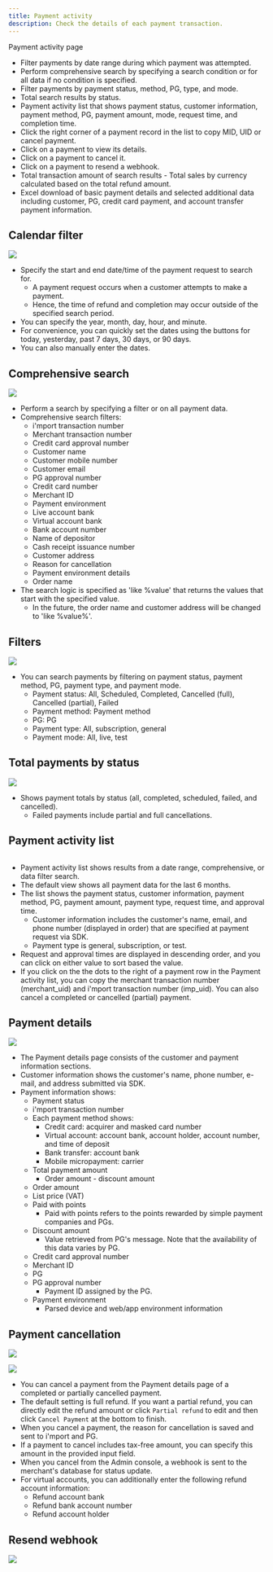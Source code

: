 ```yaml
---
title: Payment activity
description: Check the details of each payment transaction.
---
```





Payment activity page

* Filter payments by date range during which payment was attempted.
* Perform comprehensive search by specifying a search condition or for all data if no condition is specified.
* Filter payments by payment status, method, PG, type, and mode.
* Total search results by status.
* Payment activity list that shows payment status, customer information, payment method, PG, payment amount, mode, request time, and completion time.
* Click the right corner of a payment record in the list to copy MID, UID or cancel payment.
* Click on a payment to view its details.
* Click on a payment to cancel it.
* Click on a payment to resend a webhook.
* Total transaction amount of search results - Total sales by currency calculated based on the total refund amount.
* Excel download of basic payment details and selected additional data including customer, PG, credit card payment, and account transfer payment information.

## Calendar filter

![](</gitbook-assets/en/Screen Shot 2022-06-20 at 5.23.19 PM.png>)

* Specify the start and end date/time of the payment request to search for.
  * A payment request occurs when a customer attempts to make a payment.
  * Hence, the time of refund and completion may occur outside of the specified search period.
* You can specify the year, month, day, hour, and minute.
* For convenience, you can quickly set the dates using the buttons for today, yesterday, past 7 days, 30 days, or 90 days.
* You can also manually enter the dates.

## Comprehensive search

![](</gitbook-assets/en/Screen Shot 2022-06-20 at 5.36.36 PM.png>)



* Perform a search by specifying a filter or on all payment data.
* Comprehensive search filters:
  * i'mport transaction number
  * Merchant transaction number
  * Credit card approval number
  * Customer name
  * Customer mobile number
  * Customer email
  * PG approval number
  * Credit card number
  * Merchant ID
  * Payment environment
  * Live account bank
  * Virtual account bank
  * Bank account number
  * Name of depositor
  * Cash receipt issuance number
  * Customer address
  * Reason for cancellation
  * Payment environment details
  * Order name
* The search logic is specified as 'like %value' that returns the values that start with the specified value.
  * In the future, the order name and customer address will be changed to 'like %value%'.

## Filters

![](</gitbook-assets/en/Screen Shot 2022-06-20 at 6.27.42 PM.png>)

* You can search payments by filtering on payment status, payment method, PG, payment type, and payment mode.
  * Payment status: All, Scheduled, Completed, Cancelled (full), Cancelled (partial), Failed
  * Payment method: Payment method
  * PG: PG
  * Payment type: All, subscription, general
  * Payment mode: All, live, test

## Total payments by status

![](</gitbook-assets/en/Screen Shot 2022-06-20 at 6.37.46 PM.png>)

* Shows payment totals by status (all, completed, scheduled, failed, and cancelled).
  * Failed payments include partial and full cancellations.

## Payment activity list

<figure><img src="https://files.gitbook.com/v0/b/gitbook-x-prod.appspot.com/o/spaces%2FhTv8JEzyM5h4cYcL5StH%2Fuploads%2FZGe5GfaJyKteJXRaPrrU%2Fimage.png?alt=media&#x26;token=f08b1c85-c83a-4b5f-9aeb-107c40fb0445" alt=""/><figcaption></figcaption></figure>

* Payment activity list shows results from a date range, comprehensive, or data filter search.
* The default view shows all payment data for the last 6 months.
* The list shows the payment status, customer information, payment method, PG, payment amount, payment type, request time, and approval time.
  * Customer information includes the customer's name, email, and phone number (displayed in order) that are specified at payment request via SDK.
  * Payment type is general, subscription, or test.
* Request and approval times are displayed in descending order, and you can click on either value to sort based the value.
* If you click on the the dots to the right of a payment row in the Payment activity list, you can copy the merchant transaction number (merchant\_uid) and i'mport transaction number (imp\_uid). You can also cancel a completed or cancelled (partial) payment.

## Payment details

![](</gitbook-assets/en/Screen Shot 2022-06-20 at 7.06.01 PM.png>)

* The Payment details page consists of the customer and payment information sections.
* Customer information shows the customer's name, phone number, e-mail, and address submitted via SDK.
* Payment information shows:
  * Payment status
  * i'mport transaction number
  * Each payment method shows:
    * Credit card: acquirer and masked card number
    * Virtual account: account bank, account holder, account number, and time of deposit
    * Bank transfer: account bank
    * Mobile micropayment: carrier
  * Total payment amount
    * Order amount - discount amount
  * Order amount
  * List price (VAT)
  * Paid with points
    * Paid with points refers to the points rewarded by simple payment companies and PGs.
  * Discount amount
    * Value retrieved from PG's message. Note that the availability of this data varies by PG.
  * Credit card approval number
  * Merchant ID
  * PG
  * PG approval number
    * Payment ID assigned by the PG.
  * Payment environment
    * Parsed device and web/app environment information

## Payment cancellation

![](</gitbook-assets/en/Screen Shot 2022-06-20 at 8.28.25 PM.png>)

![](</gitbook-assets/en/Screen Shot 2022-06-20 at 8.28.37 PM (1).png>)

* You can cancel a payment from the Payment details page of a completed or partially cancelled payment.
* The default setting is full refund. If you want a partial refund, you can directly edit the refund amount or click `Partial refund` to edit and then click `Cancel Payment` at the bottom to finish.
* When you cancel a payment, the reason for cancellation is saved and sent to i'mport and PG.
* If a payment to cancel includes tax-free amount, you can specify this amount in the provided input field.
* When you cancel from the Admin console, a webhook is sent to the merchant's database for status update.
* For virtual accounts, you can additionally enter the following refund account information:
  * Refund account bank
  * Refund bank account number
  * Refund account holder

## Resend webhook

![](</gitbook-assets/en/Screen Shot 2022-06-20 at 8.44.01 PM.png>)

